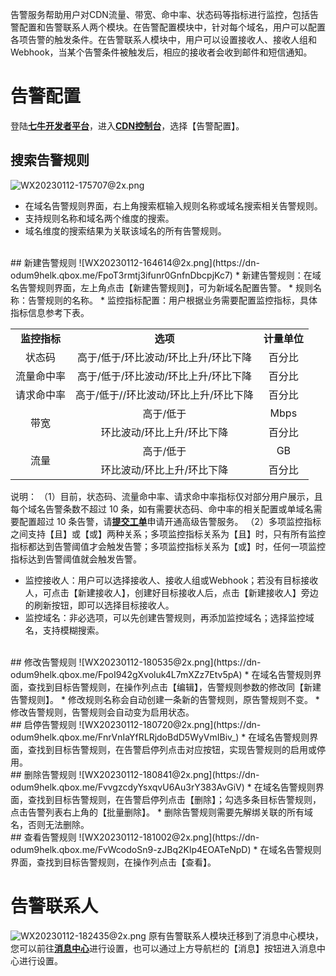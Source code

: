 告警服务帮助用户对CDN流量、带宽、命中率、状态码等指标进行监控，包括告警配置和告警联系人两个模块。在告警配置模块中，针对每个域名，用户可以配置各项告警的触发条件。在告警联系人模块中，用户可以设置接收人、接收人组和Webhook，当某个告警条件被触发后，相应的接收者会收到邮件和短信通知。
<br>
# 告警配置
登陆[**七牛开发者平台**](https://portal.qiniu.com/signin)，进入[**CDN控制台**](https://portal.qiniu.com/cdn/overview)，选择【告警配置】。
<br>
## 搜索告警规则
![WX20230112-175707@2x.png](https://dn-odum9helk.qbox.me/FnDQvr0_lmKxBHpaWX0Fu7-G0SFL)
* 在域名告警规则界面，右上角搜索框输入规则名称或域名搜索相关告警规则。
* 支持规则名称和域名两个维度的搜索。
* 域名维度的搜索结果为关联该域名的所有告警规则。
<br>
## 新建告警规则
![WX20230112-164614@2x.png](https://dn-odum9helk.qbox.me/FpoT3rmtj3ifunr0GnfnDbcpjKc7)
* 新建告警规则：在域名告警规则界面，左上角点击【新建告警规则】，可为新域名配置告警。
* 规则名称：告警规则的名称。
* 监控指标配置：用户根据业务需要配置监控指标，具体指标信息参考下表。<br>

<table>
   <tr>
      <td align="center"><b>监控指标</b></td>
      <td align="center"><b>选项</b></td>
      <td align="center"><b>计量单位</b></td>
   </tr>
   <tr>
      <td align="center">状态码</td>
      <td align="center">高于/低于/环比波动/环比上升/环比下降</td>
      <td align="center">百分比</td>
   </tr>
   <tr>
      <td align="center">流量命中率</td>
      <td align="center">高于/低于/环比波动/环比上升/环比下降</td>
      <td align="center">百分比</td>
   </tr>
   <tr>
      <td align="center">请求命中率</td>
      <td align="center">高于/低于//环比波动/环比上升/环比下降</td>
      <td align="center">百分比</td>
   </tr>
   <tr>
      <td rowspan="2" align="center">带宽</td>
      <td align="center">高于/低于</td>
      <td align="center">Mbps</td>
   </tr>
   <tr>
      <td align="center">环比波动/环比上升/环比下降</td>
      <td align="center">百分比</td>
   </tr>
   <tr>
      <td rowspan="2" align="center" >流量</td>
      <td align="center">高于/低于</td>
      <td align="center">GB</td>
   </tr>
   <tr>
      <td align="center">环比波动/环比上升/环比下降</td>
      <td align="center">百分比</td>
   </tr>
</table>

说明：
（1）目前，状态码、流量命中率、请求命中率指标仅对部分用户展示，且每个域名告警条数不超过 10 条，如有需要状态码、命中率的相关配置或单域名需要配置超过 10 条告警，请[**提交工单**](https://support.qiniu.com/tickets/new/form?category=%E9%85%8D%E7%BD%AE%E9%97%AE%E9%A2%98&space=CDN)申请开通高级告警服务。
（2）多项监控指标之间支持【且】或【或】两种关系；多项监控指标关系为【且】时，只有所有监控指标都达到告警阈值才会触发告警；多项监控指标关系为【或】时，任何一项监控指标达到告警阈值就会触发告警。
* 监控接收人：用户可以选择接收人、接收人组或Webhook；若没有目标接收人，可点击【新建接收人】，创建好目标接收人后，点击【新建接收人】旁边的刷新按钮，即可以选择目标接收人。
* 监控域名：非必选项，可以先创建告警规则，再添加监控域名；选择监控域名，支持模糊搜索。
<br>
## 修改告警规则
![WX20230112-180535@2x.png](https://dn-odum9helk.qbox.me/FpoI942gXvoluk4L7mXZz7Etv5pA)
* 在域名告警规则界面，查找到目标告警规则，在操作列点击【编辑】，告警规则参数的修改同【新建告警规则】。
* 修改规则名称会自动创建一条新的告警规则，原告警规则不变。
* 修改告警规则，告警规则会自动变为启用状态。
<br>
## 启停告警规则
![WX20230112-180720@2x.png](https://dn-odum9helk.qbox.me/FnrVnIaYfRLRjdoBdD5WyVmIBiv_)
* 在域名告警规则界面，查找到目标告警规则，在告警启停列点击对应按钮，实现告警规则的启用或停用。
<br>
## 删除告警规则
![WX20230112-180841@2x.png](https://dn-odum9helk.qbox.me/FvvgzcdyYsxqvU6Au3rY383AvGiV)
* 在域名告警规则界面，查找到目标告警规则，在告警启停列点击【删除】；勾选多条目标告警规则，点击告警列表右上角的【批量删除】。
* 删除告警规则需要先解绑关联的所有域名，否则无法删除。
<br>
## 查看告警规则
![WX20230112-181002@2x.png](https://dn-odum9helk.qbox.me/FvWcodoSn9-zJBq2Klp4EOATeNpD)
* 在域名告警规则界面，查找到目标告警规则，在操作列点击【查看】。

# 告警联系人
![WX20230112-182435@2x.png](https://dn-odum9helk.qbox.me/FihmM0k3tchOjkgnMASglH95l1Hs)
原有告警联系人模块迁移到了消息中心模块，您可以前往[**消息中心**](https://portal.qiniu.com/notification/recipient/user)进行设置，也可以通过上方导航栏的【消息】按钮进入消息中心进行设置。